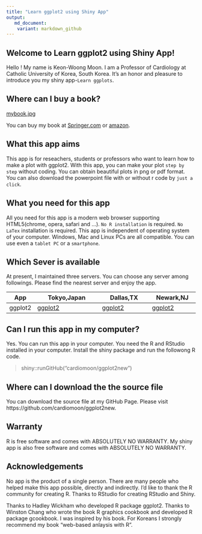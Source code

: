```yaml
---
title: "Learn ggplot2 using Shiny App"
output:
   md_document:
    variant: markdown_github
---
```


## Welcome to Learn ggplot2 using Shiny App!

Hello ! My name is Keon-Woong Moon. I am a Professor of Cardiology at Catholic University of Korea, South Korea. It’s an honor and pleasure to introduce you my shiny app-`Learn ggplots`.

## Where can I buy a book?

[mybook.jpg](https://images.springer.com/sgw/books/medium/9783319530185.jpg)

You can buy my book at [Springer.com](http://www.springer.com/us/book/9783319530185#otherversion=9783319530192) or [amazon]().

## What this app aims

This app is for reseachers, students or professors who want to learn how to make a plot with ggplot2. With this app, you can make your plot  `step by step` without coding. You can obtain beautiful plots in png or pdf format. You can also download the powerpoint file with or without r code by `just a click`.

## What you need for this app

All you need for this app is a modern web browser supporting HTML5(chrome, opera, safari and …). `No R installation` is required.  `No LaTex` installation is required. This app is independent of operating system of your computer. Windows, Mac and Linux PCs are all compatible. You can use even a `tablet PC` or a `smartphone`.

## Which Sever is available

At present, I maintained three servers. You can choose any server among followings. Please find the nearest server and enjoy the app.

App  |	Tokyo,Japan	| Dallas,TX	|Newark,NJ
-----|--------------|-----------|----------
ggplot2 |[ggplot2](http://r-ggplot2.com:3838/ggplot2new)|[ggplot2](http://23.239.25.35:3838/ggplot2new)|[ggplot2](http://45.79.141.61:3838/ggplot2new)


## Can I run this app in my computer?

Yes. You can run this app in your computer. You need the R and RStudio installed in your computer.
Install the shiny package and run the followong R code.

>  shiny::runGitHub("cardiomoon/ggplot2new")


## Where can I download the the source file

You can download the source file at my GitHub Page. Please visit https://github.com/cardiomoon/ggplot2new.


## Warranty

R is free software and comes with ABSOLUTELY NO WARRANTY. My shiny app is also free software and comes with ABSOLUTELY NO WARRANTY.

## Acknowledgements

No app is the product of a single person. There are many people who helped make this app possible, directly and indirectly. I’d like to thank the R community for creating R. Thanks to RStudio for creating RStudio and Shiny.

Thanks to Hadley Wickham who developed R package ggplot2. Thanks to Winston Chang who wrote the book R graphics cookbook and developed R package gcookbook. I was inspired by his book. For Koreans I strongly recommend my book “web-based anlaysis with R”.